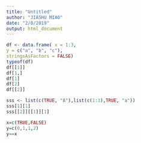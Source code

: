 ```yaml
---
title: "Untitled"
author: "JIASHU MIAO"
date: "2/8/2019"
output: html_document
---
```


```r
df <- data.frame( x = 1:3,
y = c("a", "b", "c"),
stringsAsFactors = FALSE)
typeof(df)
df[[1]] 
df[1,]
df[1]
df[2]
df[[2]]
```

```r
sss <- list(c(TRUE, "A"),list(c(1:3),TRUE, "a"))
sss[1][1]
sss[[2]][[1]][1]
```
```r
x=c(TRUE,FALSE)
y=c(0,1,1,2)
y==x
```


